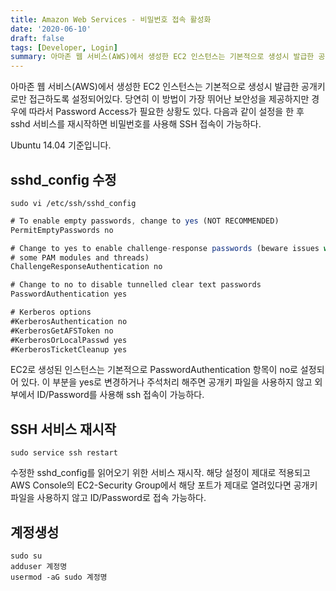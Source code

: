 ```yaml
---
title: Amazon Web Services - 비밀번호 접속 활성화
date: '2020-06-10'
draft: false
tags: [Developer, Login]
summary: 아마존 웹 서비스(AWS)에서 생성한 EC2 인스턴스는 기본적으로 생성시 발급한 공개키로만 접근하도록 설정되어있다. 당연히 이 방법이 가장 뛰어난 보안성을 제공하지만 경우에 따라서 Password Access가 필요한 상황도 있다. 다음과 같이 설정을 한 후 sshd 서비스를 재시작하면 비밀번호를 사용해 SSH 접속이 가능하다.
---
```


아마존 웹 서비스(AWS)에서 생성한 EC2 인스턴스는 기본적으로 생성시 발급한 공개키로만 접근하도록 설정되어있다. 당연히 이 방법이 가장 뛰어난 보안성을 제공하지만 경우에 따라서 Password Access가 필요한 상황도 있다. 다음과 같이 설정을 한 후 sshd 서비스를 재시작하면 비밀번호를 사용해 SSH 접속이 가능하다.

Ubuntu 14.04 기준입니다.

## sshd_config 수정

```
sudo vi /etc/ssh/sshd_config
```

```jsx
# To enable empty passwords, change to yes (NOT RECOMMENDED)
PermitEmptyPasswords no

# Change to yes to enable challenge-response passwords (beware issues with
# some PAM modules and threads)
ChallengeResponseAuthentication no

# Change to no to disable tunnelled clear text passwords
PasswordAuthentication yes

# Kerberos options
#KerberosAuthentication no
#KerberosGetAFSToken no
#KerberosOrLocalPasswd yes
#KerberosTicketCleanup yes
```

EC2로 생성된 인스턴스는 기본적으로 PasswordAuthentication 항목이 no로 설정되어 있다. 이 부분을 yes로 변경하거나 주석처리 해주면 공개키 파일을 사용하지 않고 외부에서 ID/Password를 사용해 ssh 접속이 가능하다.

## SSH 서비스 재시작

```
sudo service ssh restart
```

수정한 sshd_config를 읽어오기 위한 서비스 재시작. 해당 설정이 제대로 적용되고 AWS Console의 EC2-Security Group에서 해당 포트가 제대로 열려있다면 공개키 파일을 사용하지 않고 ID/Password로 접속 가능하다.

## 계정생성

```
sudo su
adduser 계정명
usermod -aG sudo 계정명
```
